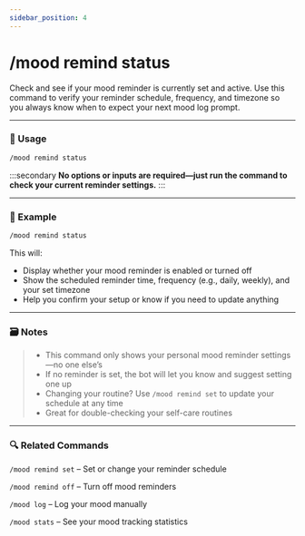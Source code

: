 ```yaml
---
sidebar_position: 4
---
```


# /mood remind status 

Check and see if your mood reminder is currently set and active. Use this command to verify your reminder schedule, frequency, and timezone so you always know when to expect your next mood log prompt.

<hr className="md-divider-gradient" />

### 💬 Usage
```bash
/mood remind status
```

:::secondary
**No options or inputs are required—just run the command to check your current reminder settings.**
:::

<hr className="md-divider-gradient" />

### 📌 Example
```bash
/mood remind status
```
This will:
- Display whether your mood reminder is enabled or turned off
- Show the scheduled reminder time, frequency (e.g., daily, weekly), and your set timezone
- Help you confirm your setup or know if you need to update anything

<hr className="md-divider-gradient" />

### 🗃️ Notes
> - This command only shows your personal mood reminder settings—no one else’s
> - If no reminder is set, the bot will let you know and suggest setting one up
> - Changing your routine? Use `/mood remind set` to update your schedule at any time
> - Great for double-checking your self-care routines

<hr className="md-divider-gradient" />

### 🔍 Related Commands
`/mood remind set` – Set or change your reminder schedule

`/mood remind off` – Turn off mood reminders

`/mood log` – Log your mood manually

`/mood stats` – See your mood tracking statistics